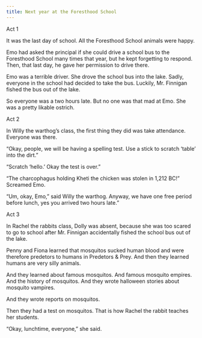 ```yaml
---
title: Next year at the Foresthood School
---
```


Act 1

It was the last day of school. All the Foresthood School animals were happy.

Emo had asked the principal if she could drive a school bus to the Foresthood School many times that year, but he kept forgetting to respond. Then, that last day, he gave her permission to drive there.

Emo was a terrible driver. She drove the school bus into the lake. Sadly, everyone in the school had decided to take the bus. Luckily, Mr. Finnigan fished the bus out of the lake. 

So everyone was a two hours late. But no one was that mad at Emo. She was a pretty likable ostrich.

Act 2

In Willy the warthog’s class, the first thing they did was take attendance. Everyone was there.

“Okay, people, we will be having a spelling test. Use a stick to scratch ‘table’ into the dirt.”

“Scratch ‘hello.’ Okay the test is over.”

“The charcophagus holding Kheti the chicken was stolen in 1,212 BC!” Screamed Emo.

“Um, okay, Emo,” said Willy the warthog. Anyway, we have one free period before lunch, yes you arrived two hours late.” 

Act 3

In Rachel the rabbits class, Dolly was absent, because she was too scared to go to school after Mr. Finnigan accidentally fished the school bus out of the lake. 

Penny and Fiona learned that mosquitos sucked human blood and were therefore predetors to humans in Predetors & Prey. And then they learned humans are very silly animals. 

And they learned about famous mosquitos. And famous mosquito empires. And the history of mosquitos. And they wrote halloween stories about mosquito vampires. 

And they wrote reports on mosquitos. 

Then they had a test on mosquitos. That is how Rachel the rabbit teaches her students. 

“Okay, lunchtime, everyone,” she said. 
